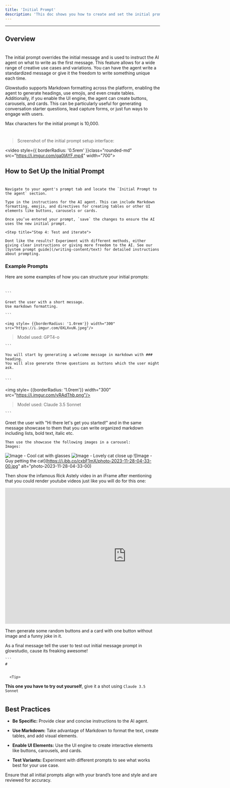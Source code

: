 ```yaml
---
title: 'Initial Prompt'
description: 'This doc shows you how to create and set the initial prompt'
---
```

---

## Overview 
#
  

The initial prompt overrides the initial message and is used to instruct the AI agent on what to write as the first message. This feature allows for a wide range of creative use cases and variations. You can have the agent write a standardized message or give it the freedom to write something unique each time. 

  

Glowstudio supports Markdown formatting across the platform, enabling the agent to generate headings, use emojis, and even create tables. Additionally, if you enable the UI engine, the agent can create buttons, carousels, and cards. This can be particularly useful for generating conversation starter questions, lead capture forms, or just fun ways to engage with users. 

  

<Note>Max characters for the initial prompt is 10,000.</Note> 

 #
> Screenshot of the initial prompt setup interface: 

 <video style={{ borderRadius: '0.5rem' }}class="rounded-md" src="https://i.imgur.com/ga0lAYF.mp4" width="700"></video>
 



## How to Set Up the Initial Prompt 

  
# 

  

<Steps> 

  <Step title="Step 1: Access the Initial Prompt Section"> 

    Navigate to your agent's prompt tab and locate the `Initial Prompt to the agent` section. 

  </Step> 

  <Step title="Step 2: Enter Your Prompt"> 

    Type in the instructions for the AI agent. This can include Markdown formatting, emojis, and directives for creating tables or other UI elements like buttons, carousels or cards. 

  </Step> 

  <Step title="Step 3: Save Your Changes"> 

    Once you’ve entered your prompt, `save` the changes to ensure the AI uses the new initial prompt. 

  </Step> 

    <Step title="Step 4: Test and iterate"> 

    Dont like the results? Experiment with different methods, either giving clear instructions or giving more freedom to the AI. See our [System prompt guide](/writing-content/text) for detailed instructions about prompting. 

  </Step>

</Steps> 

  

### Example Prompts 

  

Here are some examples of how you can structure your initial prompts: 

#  

<AccordionGroup> 

  <Accordion title="Standard Greeting (without UI-engine)"> 

    ``` 

    Greet the user with a short message. 
    Use markdown formatting.

    ``` 

    <img style= {{borderRadius: '1.0rem'}} width="300" src="https://i.imgur.com/OXLXvuN.jpeg"/>

> Model used: GPT4-o

  </Accordion> 

  <Accordion title="Interactive Greeting"> 

    ``` 

    You will start by generating a welcome message in markdown with ### heading.
    You will also generate three questions as buttons which the user might ask.  


    ``` 
  <img style= {{borderRadius: '1.0rem'}} width="300" src="https://i.imgur.com/yRAdThb.png"/>

  > Model used: Claude 3.5 Sonnet
  </Accordion> 

  <Accordion title="The whole shabang (Warning: you might get rickrolled)"> 

    ``` 

   Greet the user with "Hi there let's get you started!" and in the same message showcase to them that you can write organized markdown including lists, bold text, italic etc.

    Then use the showcase the following images in a carousel:
    Images:

   ![Image - Cool cat with glasses](https://i.ibb.co/7GZGLBh/a5oyaaaaaaaaaa.png)
   ![Image - Lovely cat close up](https://i.ibb.co/kcTJppf/photo-2023-08-07-19-19-08.jpg)
   ![Image - Guy petting the cat](https://i.ibb.co/cxbF1mX/photo-2023-11-28-04-33-00.jpg" alt="photo-2023-11-28-04-33-00)

   Then show the infamous Rick Astely video in an iFrame after mentioning that you could render youtube videos just like you will do for this one:
   <iframe width="786" height="442" src="https://www.youtube.com/embed/dQw4w9WgXcQ" title="Rick Astley - Never Gonna Give You Up (Official Music Video)" frameborder="0" allow="accelerometer; autoplay; clipboard-write; encrypted-media; gyroscope; picture-in-picture; web-share" referrerpolicy="strict-origin-when-cross-origin" allowfullscreen></iframe>

   Then generate some random buttons and a card with one button without image and a funny joke in it.

   As a final message tell the user to test out initial message prompt in glowstudio, cause its freaking awesome!

    ``` 
    # 
 

      <Tip>

**This one you have to try out yourself**, give it  a shot using `Claude 3.5 Sonnet`

</Tip>

  </Accordion> 

</AccordionGroup> 

  
#
  

## Best Practices 

  

- **Be Specific:** Provide clear and concise instructions to the AI agent. 

- **Use Markdown:** Take advantage of Markdown to format the text, create tables, and add visual elements. 

- **Enable UI Elements:** Use the UI engine to create interactive elements like buttons, carousels, and cards. 

- **Test Variants:** Experiment with different prompts to see what works best for your use case. 

  

<Check>Ensure that all initial prompts align with your brand’s tone and style and are reviewed for accuracy.</Check> 

  